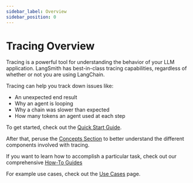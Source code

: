 ```yaml
---
sidebar_label: Overview
sidebar_position: 0
---
```


# Tracing Overview

Tracing is a powerful tool for understanding the behavior of your LLM application.
LangSmith has best-in-class tracing capabilities, regardless of whether or not you are using LangChain.

Tracing can help you track down issues like:

- An unexpected end result
- Why an agent is looping
- Why a chain was slower than expected
- How many tokens an agent used at each step

To get started, check out the [Quick Start Guide](/tracing/quick_start).

After that, peruse the [Concepts Section](/tracing/concepts) to better understand the different components involved with tracing.

If you want to learn how to accomplish a particular task, check out our comprehensive [How-To Guides](/tracing/faq)

For example use cases, check out the [Use Cases](/tracing/use_cases) page.
